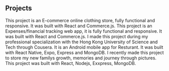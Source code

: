 ## Projects

<ProjectCard title="Glam Boutique" link="https://glam-boutique.netlify.app" bg="linear-gradient(to right, #D4145A 0%, #FBB03B 100%)" >
  This project is an E-commerce online clothing store, fully functional and responsive.
  It was built with React and Commerce.js.
</ProjectCard>

<ProjectCard title="SpendWisely" link="#" bg="linear-gradient(to right, #84CF6A 0%, #16C0B0 100%)">
  This project is an Expenses/financial tracking web app, it is fully functional and responsive.
  It was built with React and Commerce.js.
</ProjectCard>

<ProjectCard title="Resturante conFusion" link="#" bg="linear-gradient(to right, #a4508b 0%, #5f0a87 100%)">
  I made this project during my professional specialization with the Hong Kong University of Science and Tech through Cousera.
  It is an Android mobile app for Resturant. It was built with React Native, Expo, Express and MongoDB.
</ProjectCard>

<ProjectCard title="Onyii na Buubuu" link="#" bg="linear-gradient(to right, #2a2a72 0%, #009ffd 100%)">
  I recently made this project to store my new familys growth, memories and journey through pictures.
  This project was built with React, Nodejs, Exxpress, MongoDB.
</ProjectCard>
